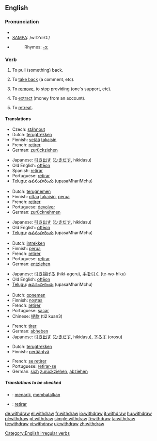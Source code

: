 ==English==

===Pronunciation===
* {{IPA|/wɪðˈdrɔː/, /wɪθ'dɻɑʊ/ , /wɪθdɹɔə/}}
* [[w:SAMPA|SAMPA]]: /wID'drO:/
* {{audio|en-us-withdraw.ogg|Audio (US)}}
*: Rhymes: [[Rhymes:English:-ɔː|-ɔː]]

===Verb===
{{en-verb|withdraws|withdrawing|withdrew|withdrawn}}

# {{transitive}} To pull (something) back.
# {{transitive}} To [[take back]] (a comment, etc).
# {{transitive}} To [[remove]], to stop providing (one's support, etc).
# {{transitive}} To [[extract]] (money from an account).
# {{intransitive}} To [[retreat]].

====Translations====
{{trans-top|pull back}}
* Czech: [[stáhnout]]
* Dutch: [[terugtrekken]]
* Finnish: [[vetää]] [[takaisin]]
* French: [[retirer]]
* German: [[zurückziehen]]
{{trans-mid}}
* Japanese: [[引き出す]] ([[ひきだす]], hikidasu)
* Old English: [[ofteon|oftēon]]
* Spanish: [[retirar]]
* Portuguese: [[retirar]]
* [[Telugu]]: [[ఉపసంహరించు]] (upasaMhariMchu)
{{trans-bottom}}

{{trans-top|take back}}
* Dutch: [[terugnemen]]
* Finnish: [[ottaa]] [[takaisin]], [[perua]]
* French: [[retirer]]
* Portuguese: [[devolver]]
* German: [[zurücknehmen]]
{{trans-mid}}
* Japanese: [[引き出す]] ([[ひきだす]], hikidasu)
* Old English: [[ofteon|oftēon]]
* [[Telugu]]: [[ఉపసంహరించు]] (upasaMhariMchu)
{{trans-bottom}}

{{trans-top|remove, stop providing}}
* Dutch: [[intrekken]]
* Finnish: [[perua]]
* French: [[retirer]]
* Portuguese: [[retirar]]
* German: [[entziehen]]
{{trans-mid}}
* Japanese: [[引き揚げる]] (hiki-ageru), [[手を引く]] (te-wo-hiku)
* Old English: [[ofteon|oftēon]]
* [[Telugu]]: [[ఉపసంహరించు]] (upasaMhariMchu)
{{trans-bottom}}

{{trans-top|extract (money from an account)}}
* Dutch: [[opnemen]]
* Finnish: [[nostaa]]
* French: [[retirer]]
* Portuguese: [[sacar]]
* Chinese: [[提款]] (ti2 kuan3)
{{trans-mid}}
* French: [[tirer]]
* German: [[abheben]]
* Japanese: [[引き出す]] ([[ひきだす]], hikidasu), [[下ろす]] (orosu)
{{trans-bottom}}

{{trans-top|retreat}}
* Dutch: [[terugtrekken]]
* Finnish: [[perääntyä]]
{{trans-mid}}
* French: [[se retirer]]
* Portuguese: [[retirar-se]]
* German: [[sich]] [[zurückziehen]], [[abziehen]]
{{trans-bottom}}

=====Translations to be checked=====
{{checktrans}}
* {{ttbc|Indonesian}}: [[tarik|menarik]], [[batal|membatalkan]]
* {{ttbc|Spanish}}: [[retirar]]

[[Category:English irregular verbs]]

[[de:withdraw]]
[[el:withdraw]]
[[fr:withdraw]]
[[io:withdraw]]
[[it:withdraw]]
[[hu:withdraw]]
[[pl:withdraw]]
[[pt:withdraw]]
[[simple:withdraw]]
[[fi:withdraw]]
[[ta:withdraw]]
[[te:withdraw]]
[[vi:withdraw]]
[[uk:withdraw]]
[[zh:withdraw]]
